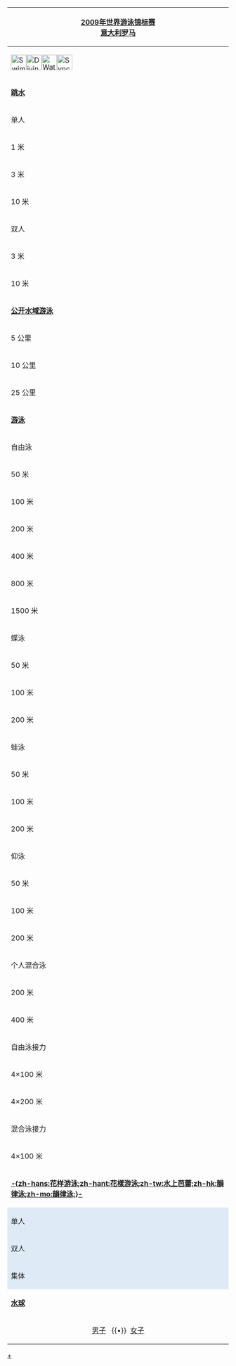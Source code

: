 {| style="padding:0.3em; float:right; margin-left:15px; border:1px solid #B8C7D9; background:#f5faff; text-align:right; font-size:90%; line-height:1.5em; text-align:center"
|- style="background:#cedff2"
!colspan=3|[[2009年世界游泳锦标赛]]</br>{{flagicon|ITA}} [[意大利]][[罗马市|罗马]]
|-  
|colspan=3|[[File:Swimming pictogram.svg|35px]][[File:Diving pictogram.svg|35px]][[File:Water polo pictogram.svg|35px]][[File:Synchronized swimming pictogram.svg|35px]]
|- style="background:#99BADD"
|colspan=3|'''[[2009年世界游泳锦标赛跳水比赛|跳水]]'''
|- style="background:#deeaf6"
|colspan=3|单人
|-
|1 米
|[[2009年世界游泳锦标赛跳水比赛－男子1米跳板|男子]]
|[[2009年世界游泳锦标赛跳水比赛－女子1米跳板|女子]]
|-
|3 米
|[[2009年世界游泳锦标赛跳水比赛－男子3米跳板|男子]]
|[[2009年世界游泳锦标赛跳水比赛－女子3米跳板|女子]]
|-
|10 米
|[[2009年世界游泳锦标赛跳水比赛－男子10米跳台|男子]]
|[[2009年世界游泳锦标赛跳水比赛－女子10米跳台|女子]]
|- style="background:#deeaf6"
|colspan=3|双人
|-
|3 米
|[[2009年世界游泳锦标赛跳水比赛－男子双人3米跳板|男子]]
|[[2009年世界游泳锦标赛跳水比赛－女子双人3米跳板|女子]]
|-
|10 米
|[[2009年世界游泳锦标赛跳水比赛－男子双人10米跳台|男子]]
|[[2009年世界游泳锦标赛跳水比赛－女子双人10米跳台|女子]]
|- style="background:#99BADD"
|colspan=3|'''[[2009年世界游泳锦标赛公开水域游泳比赛|公开水域游泳]]'''
|-
|5 公里
|[[2009年世界游泳锦标赛公开水域游泳比赛－男子5公里|男子]]
|[[2009年世界游泳锦标赛公开水域游泳比赛－女子5公里|女子]]
|-
|10 公里
|[[2009年世界游泳锦标赛公开水域游泳比赛－男子10公里|男子]]
|[[2009年世界游泳锦标赛公开水域游泳比赛－女子10公里|女子]]
|-
|25 公里
|[[2009年世界游泳锦标赛公开水域游泳比赛－男子25公里|男子]]
|[[2009年世界游泳锦标赛公开水域游泳比赛－女子25公里|女子]]
|- style="background:#99BADD"
|colspan=3|'''[[2009年世界游泳锦标赛游泳比赛|游泳]]'''
|- style="background:#deeaf6"
|colspan=3|自由泳
|-
|50 米
|[[2009年世界游泳锦标赛游泳比赛－男子50米自由泳|男子]]
|[[2009年世界游泳锦标赛游泳比赛－女子50米自由泳|女子]]
|-
|100 米
|[[2009年世界游泳锦标赛游泳比赛－男子100米自由泳|男子]]
|[[2009年世界游泳锦标赛游泳比赛－女子100米自由泳|女子]]
|-
|200 米
|[[2009年世界游泳锦标赛游泳比赛－男子200米自由泳|男子]]
|[[2009年世界游泳锦标赛游泳比赛－女子200米自由泳|女子]]
|-
|400 米
|[[2009年世界游泳锦标赛游泳比赛－男子400米自由泳|男子]]
|[[2009年世界游泳锦标赛游泳比赛－女子200米自由泳|女子]]
|-
|800 米
|[[2009年世界游泳锦标赛游泳比赛－男子800米自由泳|男子]]
|[[2009年世界游泳锦标赛游泳比赛－女子200米自由泳|女子]]
|-
|1500 米
|[[2009年世界游泳锦标赛游泳比赛－男子1500米自由泳|男子]]
|[[2009年世界游泳锦标赛游泳比赛－女子1500米自由泳|女子]]
|- style="background:#deeaf6"
|colspan=3|蝶泳
|-
|50 米
|[[Swimming at the 2009 World Aquatics Championships – Men's 50 m butterfly|男子]]
|[[Swimming at the 2009 World Aquatics Championships – Women's 50 m butterfly|女子]]
|-
|100 米
|[[Swimming at the 2009 World Aquatics Championships – Men's 100 m butterfly|男子]]
|[[Swimming at the 2009 World Aquatics Championships – Women's 100 m butterfly|女子]]
|-
|200 米
|[[Swimming at the 2009 World Aquatics Championships – Men's 200 m butterfly|男子]]
|[[Swimming at the 2009 World Aquatics Championships – Women's 200 m butterfly|女子]]
|- style="background:#deeaf6"
|colspan=3|蛙泳
|-
|50 米
|[[Swimming at the 2009 World Aquatics Championships – Men's 50 m breaststroke|男子]]
|[[Swimming at the 2009 World Aquatics Championships – Women's 50 m breaststroke|女子]]
|-
|100 米
|[[2009年世界游泳锦标赛游泳比赛－男子100米蛙泳|男子]]
|[[Swimming at the 2009 World Aquatics Championships – Women's 100 m breaststroke|女子]]
|-
|200 米
|[[Swimming at the 2009 World Aquatics Championships – Men's 200 m breaststroke|男子]]
|[[Swimming at the 2009 World Aquatics Championships – Women's 200 m breaststroke|女子]]
|- style="background:#deeaf6"
|colspan=3|仰泳
|-
|50 米
|[[Swimming at the 2009 World Aquatics Championships – Men's 50 m backstroke|男子]]
|[[Swimming at the 2009 World Aquatics Championships – Women's 50 m backstroke|女子]]
|-
|100 米
|[[2009年世界游泳锦标赛游泳比赛－男子100米仰泳|男子]]
|[[Swimming at the 2009 World Aquatics Championships – Women's 100 m backstroke|女子]]
|-
|200 米
|[[Swimming at the 2009 World Aquatics Championships – Men's 200 m backstroke|男子]]
|[[Swimming at the 2009 World Aquatics Championships – Women's 200 m backstroke|女子]]
|- style="background:#deeaf6;"
|colspan=3|个人混合泳
|-
|200 米
|[[Swimming at the 2009 World Aquatics Championships – Men's 200 m individual medley|男子]]
|[[Swimming at the 2009 World Aquatics Championships – Women's 200 m individual medley|女子]]
|-
|400 米
|[[Swimming at the 2009 World Aquatics Championships – Men's 400 m individual medley|男子]]
|[[Swimming at the 2009 World Aquatics Championships – Women's 400 m individual medley|女子]]
|- style="background:#deeaf6;"
|colspan=3|自由泳接力
|-
|4×100 米
|[[Swimming at the 2009 World Aquatics Championships – Men's 4x100 m freestyle relay|男子]]
|[[Swimming at the 2009 World Aquatics Championships – Women's 4x100 m freestyle relay|女子]]
|-
|4×200 米
|[[Swimming at the 2009 World Aquatics Championships – Men's 4x200 m freestyle relay|男子]]
|[[Swimming at the 2009 World Aquatics Championships – Women's 4x200 m freestyle relay|女子]]
|- style="background:#deeaf6;"
|colspan=3|混合泳接力
|-
|4×100 米
|[[Swimming at the 2009 World Aquatics Championships – Men's 4x100 m medley relay|男子]]
|[[Swimming at the 2009 World Aquatics Championships – Women's 4x100 m medley relay|女子]]
|- style="background:#99BADD;"
|colspan=3|'''[[2009年世界游泳锦标赛花样游泳比赛|-{zh-hans:花样游泳;zh-hant:花樣游泳;zh-tw:水上芭蕾;zh-hk:韻律泳;zh-mo:韻律泳;}-]]'''
|-
|style="background:#deeaf6"|单人
|[[2009年世界游泳锦标赛花样游泳比赛－单人技术自选|技术自选]]
|[[2009年世界游泳锦标赛花样游泳比赛－单人自由自选|自由自选]]
|- 
|style="background:#deeaf6"|双人
|[[2009年世界游泳锦标赛花样游泳比赛－双人技术自选|技术自选]]
|[[2009年世界游泳锦标赛花样游泳比赛－双人自由自选|自由自选]]
|- 
|rowspan=2 style="background:#deeaf6"|集体
|[[2009年世界游泳锦标赛花样游泳比赛－集体技术自选|技术自选]]
|[[2009年世界游泳锦标赛花样游泳比赛－集体自由自选|自由自选]]
|-
|colspan=2|[[2009年世界游泳锦标赛花样游泳比赛－自由自选组合|自由自选组合]]
|- style="background:#99BADD"
|colspan=3|'''[[2009年世界游泳锦标赛水球比赛|水球]]'''
|-
|colspan=3 align=center|[[Water polo at the 2009 World Aquatics Championships – Men's tournament|男子]] &nbsp; {{•}}&nbsp; [[Water polo at the 2009 World Aquatics Championships – Women's tournament|女子]]
|}<noinclude>
[[Category:體育導航模板|{{PAGENAME}}]]
[[Category:体育竞赛模板|{{PAGENAME}}]]
[[Category:意大利模板|{{PAGENAME}}]]
[[Category:2009年世界游泳錦標賽|+]]
</noinclude>